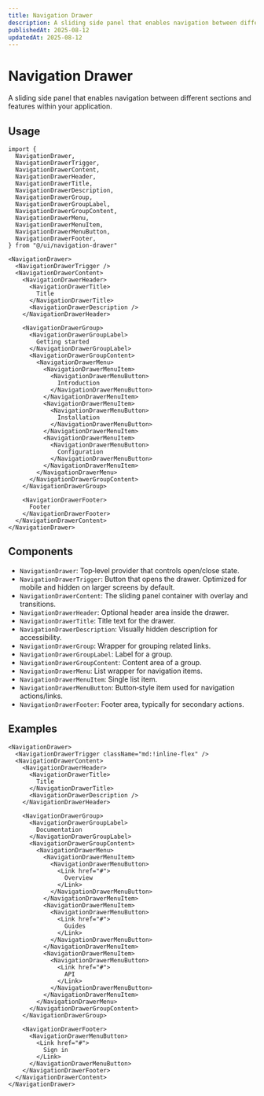 ```yaml
---
title: Navigation Drawer
description: A sliding side panel that enables navigation between different sections and features within your application.
publishedAt: 2025-08-12
updatedAt: 2025-08-12
---
```


# Navigation Drawer

A sliding side panel that enables navigation between different sections and features within your application.

## Usage

```tsx
import {
  NavigationDrawer,
  NavigationDrawerTrigger,
  NavigationDrawerContent,
  NavigationDrawerHeader,
  NavigationDrawerTitle,
  NavigationDrawerDescription,
  NavigationDrawerGroup,
  NavigationDrawerGroupLabel,
  NavigationDrawerGroupContent,
  NavigationDrawerMenu,
  NavigationDrawerMenuItem,
  NavigationDrawerMenuButton,
  NavigationDrawerFooter,
} from "@/ui/navigation-drawer"

<NavigationDrawer>
  <NavigationDrawerTrigger />
  <NavigationDrawerContent>
    <NavigationDrawerHeader>
      <NavigationDrawerTitle>
        Title
      </NavigationDrawerTitle>
      <NavigationDrawerDescription />
    </NavigationDrawerHeader>

    <NavigationDrawerGroup>
      <NavigationDrawerGroupLabel>
        Getting started
      </NavigationDrawerGroupLabel>
      <NavigationDrawerGroupContent>
        <NavigationDrawerMenu>
          <NavigationDrawerMenuItem>
            <NavigationDrawerMenuButton>
              Introduction
            </NavigationDrawerMenuButton>
          </NavigationDrawerMenuItem>
          <NavigationDrawerMenuItem>
            <NavigationDrawerMenuButton>
              Installation
            </NavigationDrawerMenuButton>
          </NavigationDrawerMenuItem>
          <NavigationDrawerMenuItem>
            <NavigationDrawerMenuButton>
              Configuration
            </NavigationDrawerMenuButton>
          </NavigationDrawerMenuItem>
        </NavigationDrawerMenu>
      </NavigationDrawerGroupContent>
    </NavigationDrawerGroup>

    <NavigationDrawerFooter>
      Footer
    </NavigationDrawerFooter>
  </NavigationDrawerContent>
</NavigationDrawer>
```

## Components

- `NavigationDrawer`: Top‑level provider that controls open/close state.
- `NavigationDrawerTrigger`: Button that opens the drawer. Optimized for mobile and hidden on larger screens by default.
- `NavigationDrawerContent`: The sliding panel container with overlay and transitions.
- `NavigationDrawerHeader`: Optional header area inside the drawer.
- `NavigationDrawerTitle`: Title text for the drawer.
- `NavigationDrawerDescription`: Visually hidden description for accessibility.
- `NavigationDrawerGroup`: Wrapper for grouping related links.
- `NavigationDrawerGroupLabel`: Label for a group.
- `NavigationDrawerGroupContent`: Content area of a group.
- `NavigationDrawerMenu`: List wrapper for navigation items.
- `NavigationDrawerMenuItem`: Single list item.
- `NavigationDrawerMenuButton`: Button‑style item used for navigation actions/links.
- `NavigationDrawerFooter`: Footer area, typically for secondary actions.

## Examples

```tsx live=true
<NavigationDrawer>
  <NavigationDrawerTrigger className="md:!inline-flex" />
  <NavigationDrawerContent>
    <NavigationDrawerHeader>
      <NavigationDrawerTitle>
        Title
      </NavigationDrawerTitle>
      <NavigationDrawerDescription />
    </NavigationDrawerHeader>

    <NavigationDrawerGroup>
      <NavigationDrawerGroupLabel>
        Documentation
      </NavigationDrawerGroupLabel>
      <NavigationDrawerGroupContent>
        <NavigationDrawerMenu>
          <NavigationDrawerMenuItem>
            <NavigationDrawerMenuButton>
              <Link href="#">
                Overview
              </Link>
            </NavigationDrawerMenuButton>
          </NavigationDrawerMenuItem>
          <NavigationDrawerMenuItem>
            <NavigationDrawerMenuButton>
              <Link href="#">
                Guides
              </Link>
            </NavigationDrawerMenuButton>
          </NavigationDrawerMenuItem>
          <NavigationDrawerMenuItem>
            <NavigationDrawerMenuButton>
              <Link href="#">
                API
              </Link>
            </NavigationDrawerMenuButton>
          </NavigationDrawerMenuItem>
        </NavigationDrawerMenu>
      </NavigationDrawerGroupContent>
    </NavigationDrawerGroup>

    <NavigationDrawerFooter>
      <NavigationDrawerMenuButton>
        <Link href="#">
          Sign in
        </Link>
      </NavigationDrawerMenuButton>
    </NavigationDrawerFooter>
  </NavigationDrawerContent>
</NavigationDrawer>
```
